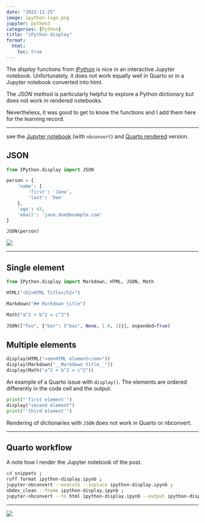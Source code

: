 ```yaml
---
date: "2023-11-25"
image: ipython-logo.png
jupyter: python3
categories: [Python]
title: "iPython display"
format:
  html:
    toc: true
---
```



The _display_ functions from [iPython](https://ipython.readthedocs.io/en/stable/interactive/tutorial.html) is nice in an interactive Jupyter notebook. Unfortunately, it does not work equally well in Quarto or in a Jupyter notebook converted into html.

The _JSON_ method is particularly helpful to explore a Python dictionary but does not work in rendered notebooks.

Nevertheless, it was good to get to know the functions and I add them here for the learning record.

---

see the [Jupyter notebook](/snippets/ipython-display-nbconvert.html) (with `nbconvert`) and [Quarto rendered](/snippets/ipython-display.html) version.

## JSON

```python
from IPython.display import JSON

person = {
    'name': {
        'first': 'Jane',
        'last': 'Doe'
    },
    'age': 43,
    'email': 'jane.doe@example.com'
}

JSON(person)
```

![](json-screenshot.png)

---

## Single element

```python
from IPython.display import Markdown, HTML, JSON, Math
```

```python
HTML("<h2>HTML Title</h2>")
```

```python
Markdown("## Markdown title")
```

```python
Math("a^2 + b^2 = c^2")
```

```python
JSON(["foo", {"bar": ("baz", None, 1.0, 2)}], expanded=True)
```

## Multiple elements

```python
display(HTML("<em>HTML element</em>"))
display(Markdown("__Markdown title__"))
display(Math("a^2 + b^2 = c^2"))
```

An example of a Quarto issue with `display()`. The elements are ordered differently in the code cell and the output.

```python
print("'first element'")
display("second element")
print("'third element'")
```

Rendering of dictionaries with `JSON` does not work in Quarto or nbconvert.

---

## Quarto workflow

A note how I render the Jupyter notebook of the post.

```sh
cd snippets ;
ruff format ipython-display.ipynb ;
jupyter-nbconvert --execute --inplace ipython-display.ipynb ;
nbdev_clean --fname ipython-display.ipynb ;
jupyter-nbconvert --to html ipython-display.ipynb --output ipython-display-nbconvert.html
```

---

![](ipython-logo.png)
